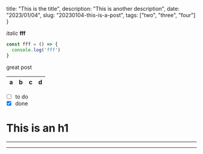 
  title: "This is the title",
  description: "This is another description",
  date: "2023/01/04",
  slug: "20230104-this-is-a-post",
  tags: ["two", "three", "four"]
}

_italic_
<strong>fff</strong>


```javascript
const fff = () => {
  console.log('fff')
}
```
great post


| a | b  |  c |  d  |
| - | :- | -: | :-: |

* [ ] to do
* [x] done

# This is an h1
---
---
